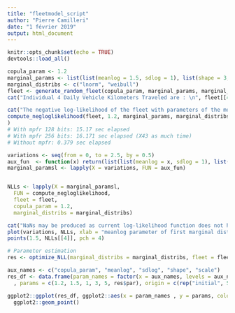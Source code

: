 ```yaml
---
title: "fleetmodel_script"
author: "Pierre Camilleri"
date: "1 février 2019"
output: html_document
---
```


```r
knitr::opts_chunk$set(echo = TRUE)
devtools::load_all()
```

```r
copula_param <- 1.2
marginal_params <- list(list(meanlog = 1.5, sdlog = 1), list(shape = 3, scale = 5))
marginal_distribs <- c("lnorm", "weibull")
fleet <- generate_random_fleet(copula_param, marginal_params, marginal_distribs, 10, 10)
cat("Individual 4 Daily Vehicle Kilometers Traveled are : \n", fleet[[4]])
```

```r
cat("The negative log-likelihood of the fleet with parameters of the model it is generated from is: \n",
compute_negloglikelihood(fleet, 1.2, marginal_params, marginal_distribs, use_mpfr = TRUE)
)
# With mpfr 128 bits: 15.17 sec elapsed 
# With mpfr 256 bits: 16.171 sec elapsed (X43 as much time)
# Without mpfr: 0.379 sec elapsed 
```

```r
variations <- seq(from = 0, to = 2.5, by = 0.5)
aux_fun  <- function(x) return(list(list(meanlog = x, sdlog = 1), list(shape = 3, scale = 5)))
marginal_paramsl <- lapply(X = variations, FUN = aux_fun)


NLLs <- lapply(X = marginal_paramsl,
  FUN = compute_negloglikelihood,
  fleet = fleet,
  copula_param = 1.2,
  marginal_distribs = marginal_distribs)

cat("NaNs may be produced as current log-likelihood function does not handle well small numbers")
plot(variations, NLLs, xlab = "meanlog parameter of first marginal distribution", ylab = "Negative log likelihood")
points(1.5, NLLs[[4]], pch = 4)
```

```r
# Parameter estimation
res <- optimize_NLL(marginal_distribs = marginal_distribs, fleet = fleet)
```

```r
aux_names <- c("copula_param", "meanlog", "sdlog", "shape", "scale")
res_df <- data.frame(param_names = factor(x = aux_names, levels = aux_names)
  , params = c(1.2, 1.5, 1, 3, 5, res$par), origin = c(rep("initial", 5), rep("estimated", 5)))

ggplot2::ggplot(res_df, ggplot2::aes(x = param_names , y = params, color = origin)) +
  ggplot2::geom_point()

```

